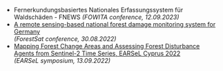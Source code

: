 
- Fernerkundungsbasiertes Nationales Erfassungssystem für Waldschäden - FNEWS 
  *(FOWITA conference, 12.09.2023)*
- [A remote sensing-based national forest damage monitoring system for Germany](https://www.openagrar.de/receive/openagrar_mods_00086804)  
  *(ForestSat conference, 30.08.2022)*
- [Mapping Forest Change Areas and Assessing Forest Disturbance Agents from Sentinel-2 Time Series, EARSeL Cyprus 2022](https://cyprus2022.earsel.org/assets/finalAgenda.pdf)  
  *(EARSeL symposium, 13.09.2022)*